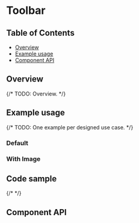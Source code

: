 
# Toolbar

## Table of Contents

- [Overview](#overview)
- [Example usage](#example-usage)
- [Component API](#component-api)

## Overview

{/* TODO: Overview. */}

## Example usage

{/* TODO: One example per designed use case. */}

### Default

<Canvas>
  <Story of={stories._Toolbar} />
</Canvas>

### With Image

<Canvas>
  <Story of={stories.vertical} />
</Canvas>

## Code sample

{/* <CodesandboxLink exampleDirectory="Toolbar" /> */}

## Component API

<Controls />
